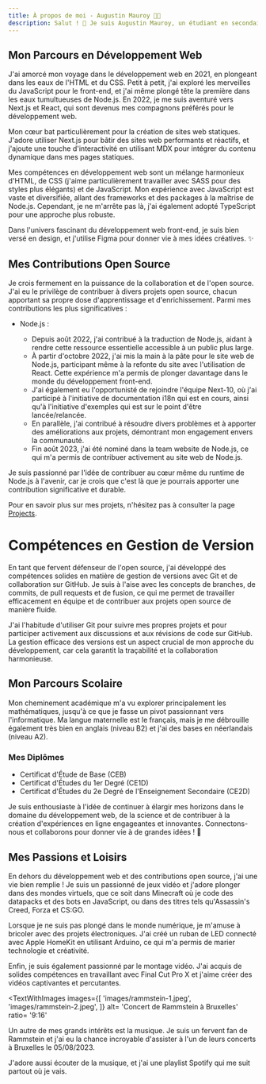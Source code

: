 ```yaml
---
title: À propos de moi - Augustin Mauroy 👨‍💻
description: Salut ! 👋 Je suis Augustin Mauroy, un étudiant en secondaire passionné par le monde captivant du développement web. 🌐 Originaire de Belgique, je suis en train de tracer mon chemin dans l'univers numérique en tant que développeur web.
---
```


## Mon Parcours en Développement Web

J'ai amorcé mon voyage dans le développement web en 2021, en plongeant dans les eaux de l'HTML et du CSS. Petit à petit, j'ai exploré les merveilles du JavaScript pour le front-end, et j'ai même plongé tête la première dans les eaux tumultueuses de Node.js. En 2022, je me suis aventuré vers Next.js et React, qui sont devenus mes compagnons préférés pour le développement web.

Mon cœur bat particulièrement pour la création de sites web statiques. J'adore utiliser Next.js pour bâtir des sites web performants et réactifs, et j'ajoute une touche d'interactivité en utilisant MDX pour intégrer du contenu dynamique dans mes pages statiques.

Mes compétences en développement web sont un mélange harmonieux d'HTML, de CSS (j'aime particulièrement travailler avec SASS pour des styles plus élégants) et de JavaScript. Mon expérience avec JavaScript est vaste et diversifiée, allant des frameworks et des packages à la maîtrise de Node.js. Cependant, je ne m'arrête pas là, j'ai également adopté TypeScript pour une approche plus robuste.

Dans l'univers fascinant du développement web front-end, je suis bien versé en design, et j'utilise Figma pour donner vie à mes idées créatives. ✨

## Mes Contributions Open Source <FaOsi />

Je crois fermement en la puissance de la collaboration et de l'open source. J'ai eu le privilège de contribuer à divers projets open source, chacun apportant sa propre dose d'apprentissage et d'enrichissement. Parmi mes contributions les plus significatives :

- Node.js <FaNodeJs />:
  - Depuis août 2022, j'ai contribué à la traduction de Node.js, aidant à rendre cette ressource essentielle accessible à un public plus large.
  - À partir d'octobre 2022, j'ai mis la main à la pâte pour le site web de Node.js, participant même à la refonte du site avec l'utilisation de React. Cette expérience m'a permis de plonger davantage dans le monde du développement front-end.
  - J'ai également eu l'opportunisté de rejoindre l'équipe Next-10, où j'ai participé à l'initiative de documentation i18n qui est en cours, ainsi qu'à l'initiative d'exemples qui est sur le point d'être lancée/relancée.
  - En parallèle, j'ai contribué à résoudre divers problèmes et à apporter des améliorations aux projets, démontrant mon engagement envers la communauté.
  - Fin août 2023, j'ai été nominé dans la team website de Node.js, ce qui m'a permis de contribuer activement au site web de Node.js.

Je suis passionné par l'idée de contribuer au cœur même du runtime de Node.js à l'avenir, car je crois que c'est là que je pourrais apporter une contribution significative et durable.

Pour en savoir plus sur mes projets, n'hésitez pas à consulter la page [Projects](projects).

# Compétences en Gestion de Version <FaCodeBranch />

En tant que fervent défenseur de l'open source, j'ai développé des compétences solides en matière de gestion de versions avec Git et de collaboration sur GitHub. Je suis à l'aise avec les concepts de branches, de commits, de pull requests et de fusion, ce qui me permet de travailler efficacement en équipe et de contribuer aux projets open source de manière fluide.

J'ai l'habitude d'utiliser Git pour suivre mes propres projets et pour participer activement aux discussions et aux révisions de code sur GitHub. La gestion efficace des versions est un aspect crucial de mon approche du développement, car cela garantit la traçabilité et la collaboration harmonieuse.

## Mon Parcours Scolaire

Mon cheminement académique m'a vu explorer principalement les mathématiques, jusqu'à ce que je fasse un pivot passionnant vers l'informatique. Ma langue maternelle est le français, mais je me débrouille également très bien en anglais (niveau B2) et j'ai des bases en néerlandais (niveau A2).

### Mes Diplômes <FaGraduationCap />

- Certificat d'Étude de Base (CEB)
- Certificat d'Études du 1er Degré (CE1D)
- Certificat d'Études du 2e Degré de l'Enseignement Secondaire (CE2D)

Je suis enthousiaste à l'idée de continuer à élargir mes horizons dans le domaine du développement web, de la science et de contribuer à la création d'expériences en ligne engageantes et innovantes. Connectons-nous et collaborons pour donner vie à de grandes idées ! 🚀

## Mes Passions et Loisirs

En dehors du développement web et des contributions open source, j'ai une vie bien remplie ! Je suis un passionné de jeux vidéo et j'adore plonger dans des mondes virtuels, que ce soit dans Minecraft où je code des datapacks et des bots en JavaScript, ou dans des titres tels qu'Assassin's Creed, Forza et CS:GO.

Lorsque je ne suis pas plongé dans le monde numérique, je m'amuse à bricoler avec des projets électroniques. J'ai créé un ruban de LED connecté avec Apple HomeKit en utilisant Arduino, ce qui m'a permis de marier technologie et créativité.

Enfin, je suis également passionné par le montage vidéo. J'ai acquis de solides compétences en travaillant avec Final Cut Pro X et j'aime créer des vidéos captivantes et percutantes.

<TextWithImages
  images={[
    'images/rammstein-1.jpeg',
    'images/rammstein-2.jpeg',
  ]}
  alt= 'Concert de Rammstein à Bruxelles'
  ratio= '9:16'
>
Un autre de mes grands intérêts est la musique. Je suis un fervent fan de Rammstein et j'ai eu la chance incroyable d'assister à l'un de leurs concerts à Bruxelles le 05/08/2023.

J'adore aussi écouter de la musique, et j'ai une playlist Spotify qui me suit partout où je vais.

</TextWithImages>

